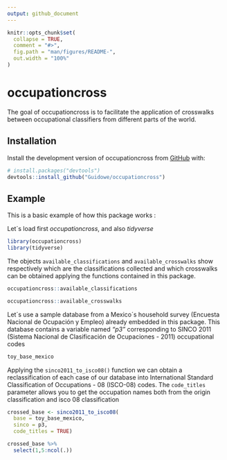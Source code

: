 ```yaml
---
output: github_document
---
```


<!-- README.md is generated from README.Rmd. Please edit that file -->

```r
knitr::opts_chunk$set(
  collapse = TRUE,
  comment = "#>",
  fig.path = "man/figures/README-",
  out.width = "100%"
)
```
# occupationcross

<!-- badges: start -->
<!-- badges: end -->

The goal of occupationcross is to facilitate the application of crosswalks between occupational classifiers from different parts of the world.

## Installation

Install the development version of occupationcross from [GitHub](https://github.com/) with:

``` r
# install.packages("devtools")
devtools::install_github("Guidowe/occupationcross")
```
## Example

This is a basic example of how this package works :

Let´s load first *occupationcross*, and also *tidyverse*
```r
library(occupationcross)
library(tidyverse)
```

The objects ```available_classifications``` and ```available_crosswalks``` show respectively which are the classifications collected and which crosswalks can be obtained applying the functions contained in this package.
```r
occupationcross::available_classifications
```

```r
occupationcross::available_crosswalks
```

Let´s use a sample database from a Mexico´s household survey (Encuesta Nacional de Ocupación y Empleo) already embedded in this package. This database contains a variable named *"p3"* corresponding to  SINCO 2011 (Sistema Nacional de Clasificación de Ocupaciones - 2011) occupational codes
```r
toy_base_mexico
```

Applying the `sinco2011_to_isco08()` function we can obtain a reclassification of each case of our database into International Standard Classification of Occupations - 08 (ISCO-08) codes. The `code_titles` parameter allows you to get the occupation names both from the origin classification and isco 08 classification
```r
crossed_base <- sinco2011_to_isco08(
  base = toy_base_mexico,
  sinco = p3,
  code_titles = TRUE)

crossed_base %>% 
  select(1,5:ncol(.))
```

